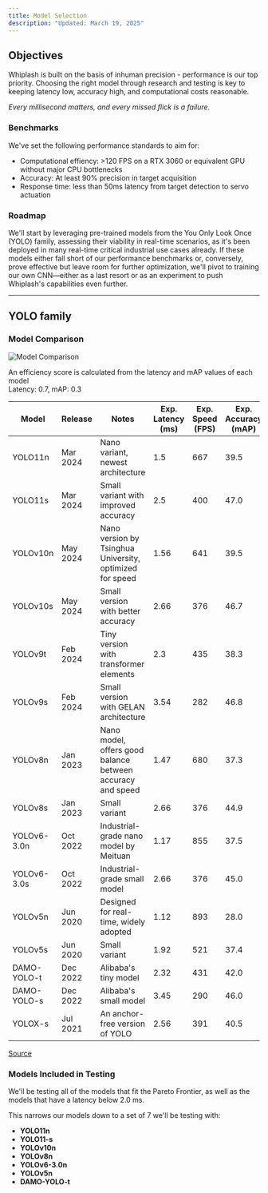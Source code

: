 ```yaml
---
title: Model Selection
description: "Updated: March 19, 2025"
---
```


## Objectives

Whiplash is built on the basis of inhuman precision - performance is our top priority. Choosing the right model through research and testing is key to keeping latency low, accuracy high, and computational costs reasonable.

_Every millisecond matters, and every missed flick is a failure._

### Benchmarks

We've set the following performance standards to aim for:

- Computational effiency: >120 FPS on a RTX 3060 or equivalent GPU without major CPU bottlenecks
- Accuracy: At least 90% precision in target acquisition
- Response time: less than 50ms latency from target detection to servo actuation

### Roadmap

We'll start by leveraging pre-trained models from the You Only Look Once (YOLO) family, assessing their viability in real-time scenarios, as it's been deployed in many real-time critical industrial use cases already. If these models either fall short of our performance benchmarks or, conversely, prove effective but leave room for further optimization, we'll pivot to training our own CNN—either as a last resort or as an experiment to push Whiplash's capabilities even further.

---

## YOLO family

### Model Comparison

![Model Comparison](./Figure_1.png)

<p
  style={{
    textAlign: "center",
    color: "#666",
    fontSize: "0.9rem",
    marginTop: "0.5rem",
  }}
>
  An efficiency score is calculated from the latency and mAP values of each
  model <br />
  Latency: 0.7, mAP: 0.3
</p>

| **Model**   | **Release** | **Notes**                                                  | **Exp. Latency (ms)** | **Exp. Speed (FPS)** | **Exp. Accuracy (mAP)** |
| ----------- | ----------- | ---------------------------------------------------------- | --------------------- | -------------------- | ----------------------- |
| YOLO11n     | Mar 2024    | Nano variant, newest architecture                          | 1.5                   | 667                  | 39.5                    |
| YOLO11s     | Mar 2024    | Small variant with improved accuracy                       | 2.5                   | 400                  | 47.0                    |
| YOLOv10n    | May 2024    | Nano version by Tsinghua University, optimized for speed   | 1.56                  | 641                  | 39.5                    |
| YOLOv10s    | May 2024    | Small version with better accuracy                         | 2.66                  | 376                  | 46.7                    |
| YOLOv9t     | Feb 2024    | Tiny version with transformer elements                     | 2.3                   | 435                  | 38.3                    |
| YOLOv9s     | Feb 2024    | Small version with GELAN architecture                      | 3.54                  | 282                  | 46.8                    |
| YOLOv8n     | Jan 2023    | Nano model, offers good balance between accuracy and speed | 1.47                  | 680                  | 37.3                    |
| YOLOv8s     | Jan 2023    | Small variant                                              | 2.66                  | 376                  | 44.9                    |
| YOLOv6-3.0n | Oct 2022    | Industrial-grade nano model by Meituan                     | 1.17                  | 855                  | 37.5                    |
| YOLOv6-3.0s | Oct 2022    | Industrial-grade small model                               | 2.66                  | 376                  | 45.0                    |
| YOLOv5n     | Jun 2020    | Designed for real-time, widely adopted                     | 1.12                  | 893                  | 28.0                    |
| YOLOv5s     | Jun 2020    | Small variant                                              | 1.92                  | 521                  | 37.4                    |
| DAMO-YOLO-t | Dec 2022    | Alibaba's tiny model                                       | 2.32                  | 431                  | 42.0                    |
| DAMO-YOLO-s | Dec 2022    | Alibaba's small model                                      | 3.45                  | 290                  | 46.0                    |
| YOLOX-s     | Jul 2021    | An anchor-free version of YOLO                             | 2.56                  | 391                  | 40.5                    |

<p
  style={{
    textAlign: "center",
    color: "#666",
    fontSize: "0.9rem",
    marginTop: "0rem",
  }}
>
  <a
    href="https://docs.ultralytics.com/modes/benchmark/#benchmark-visualization"
    style={{ color: "#666" }}
  >
    Source
  </a>
</p>

### Models Included in Testing

We'll be testing all of the models that fit the Pareto Frontier, as well as the models that have a latency below 2.0 ms.

This narrows our models down to a set of 7 we'll be testing with:

- **YOLO11n**
- **YOLO11-s**
- **YOLOv10n**
- **YOLOv8n**
- **YOLOv6-3.0n**
- **YOLOv5n**
- **DAMO-YOLO-t**
